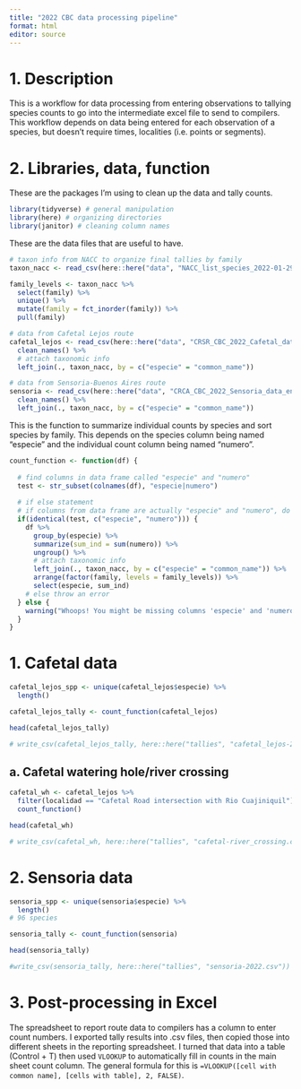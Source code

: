 ```yaml
---
title: "2022 CBC data processing pipeline"
format: html
editor: source
---
```


# 1. Description

This is a workflow for data processing from entering observations to tallying species counts to go into the intermediate excel file to send to compilers. This workflow depends on data being entered for each observation of a species, but doesn't require times, localities (i.e. points or segments).  

# 2. Libraries, data, function

These are the packages I'm using to clean up the data and tally counts.

```r
library(tidyverse) # general manipulation
library(here) # organizing directories
library(janitor) # cleaning column names
```

These are the data files that are useful to have.

```r
# taxon info from NACC to organize final tallies by family
taxon_nacc <- read_csv(here::here("data", "NACC_list_species_2022-01-29.csv"))

family_levels <- taxon_nacc %>% 
  select(family) %>% 
  unique() %>% 
  mutate(family = fct_inorder(family)) %>% 
  pull(family)

# data from Cafetal Lejos route
cafetal_lejos <- read_csv(here::here("data", "CRSR_CBC_2022_Cafetal_data_entry.csv")) %>% 
  clean_names() %>% 
  # attach taxonomic info
  left_join(., taxon_nacc, by = c("especie" = "common_name"))

# data from Sensoria-Buenos Aires route
sensoria <- read_csv(here::here("data", "CRCA_CBC_2022_Sensoria_data_entry.csv")) %>% 
  clean_names() %>% 
  left_join(., taxon_nacc, by = c("especie" = "common_name"))
```

This is the function to summarize individual counts by species and sort species by family. This depends on the species column being named "especie" and the individual count column being named "numero".

```r
count_function <- function(df) {
  
  # find columns in data frame called "especie" and "numero"
  test <- str_subset(colnames(df), "especie|numero")
  
  # if else statement
  # if columns from data frame are actually "especie" and "numero", do the summary
  if(identical(test, c("especie", "numero"))) {
    df %>% 
      group_by(especie) %>% 
      summarize(sum_ind = sum(numero)) %>% 
      ungroup() %>% 
      # attach taxonomic info
      left_join(., taxon_nacc, by = c("especie" = "common_name")) %>% 
      arrange(factor(family, levels = family_levels)) %>% 
      select(especie, sum_ind)
    # else throw an error
  } else {
    warning("Whoops! You might be missing columns 'especie' and 'numero'. Double check your data frame!")
  }
}
```

# 1. Cafetal data
```r
cafetal_lejos_spp <- unique(cafetal_lejos$especie) %>% 
  length()

cafetal_lejos_tally <- count_function(cafetal_lejos)

head(cafetal_lejos_tally)

# write_csv(cafetal_lejos_tally, here::here("tallies", "cafetal_lejos-2022.csv"))
```

## a. Cafetal watering hole/river crossing
```r
cafetal_wh <- cafetal_lejos %>% 
  filter(localidad == "Cafetal Road intersection with Rio Cuajiniquil") %>% 
  count_function()

head(cafetal_wh)

# write_csv(cafetal_wh, here::here("tallies", "cafetal-river_crossing.csv"))
```

# 2. Sensoria data
```r
sensoria_spp <- unique(sensoria$especie) %>% 
  length()
# 96 species

sensoria_tally <- count_function(sensoria)

head(sensoria_tally)

#write_csv(sensoria_tally, here::here("tallies", "sensoria-2022.csv"))
```

# 3. Post-processing in Excel

The spreadsheet to report route data to compilers has a column to enter count numbers. I exported tally results into .csv files, then copied those into different sheets in the reporting spreadsheet. I turned that data into a table (Control + T) then used `VLOOKUP` to automatically fill in counts in the main sheet count column. The general formula for this is `=VLOOKUP([cell with common name], [cells with table], 2, FALSE)`.






